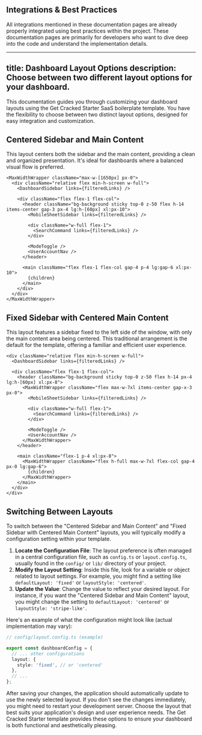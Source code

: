 ## Integrations &amp; Best Practices

All integrations mentioned in these documentation pages are already properly integrated using best practices within the project. These documentation pages are primarily for developers who want to dive deep into the code and understand the implementation details.

---
title: Dashboard Layout Options
description: Choose between two different layout options for your dashboard.
---

This documentation guides you through customizing your dashboard layouts using the Get Cracked Starter SaaS boilerplate template. You have the flexibility to choose between two distinct layout options, designed for easy integration and customization.

## Centered Sidebar and Main Content

This layout centers both the sidebar and the main content, providing a clean and organized presentation. It's ideal for dashboards where a balanced visual flow is preferred.

```tsx
<MaxWidthWrapper className="max-w-[1650px] px-0">
  <div className="relative flex min-h-screen w-full">
    <DashboardSidebar links={filteredLinks} />

    <div className="flex flex-1 flex-col">
      <header className="bg-background sticky top-0 z-50 flex h-14 items-center gap-3 px-4 lg:h-[60px] xl:px-10">
        <MobileSheetSidebar links={filteredLinks} />

        <div className="w-full flex-1">
          <SearchCommand links={filteredLinks} />
        </div>

        <ModeToggle />
        <UserAccountNav />
      </header>

      <main className="flex flex-1 flex-col gap-4 p-4 lg:gap-6 xl:px-10">
        {children}
      </main>
    </div>
  </div>
</MaxWidthWrapper>
```

## Fixed Sidebar with Centered Main Content

This layout features a sidebar fixed to the left side of the window, with only the main content area being centered. This traditional arrangement is the default for the template, offering a familiar and efficient user experience.

```tsx
<div className="relative flex min-h-screen w-full">
  <DashboardSidebar links={filteredLinks} />

  <div className="flex flex-1 flex-col">
    <header className="bg-background sticky top-0 z-50 flex h-14 px-4 lg:h-[60px] xl:px-8">
      <MaxWidthWrapper className="flex max-w-7xl items-center gap-x-3 px-0">
        <MobileSheetSidebar links={filteredLinks} />

        <div className="w-full flex-1">
          <SearchCommand links={filteredLinks} />
        </div>

        <ModeToggle />
        <UserAccountNav />
      </MaxWidthWrapper>
    </header>

    <main className="flex-1 p-4 xl:px-8">
      <MaxWidthWrapper className="flex h-full max-w-7xl flex-col gap-4 px-0 lg:gap-6">
        {children}
      </MaxWidthWrapper>
    </main>
  </div>
</div>
```

## Switching Between Layouts

To switch between the "Centered Sidebar and Main Content" and "Fixed Sidebar with Centered Main Content" layouts, you will typically modify a configuration setting within your template.

1.  **Locate the Configuration File**: The layout preference is often managed in a central configuration file, such as `config.ts` or `layout.config.ts`, usually found in the `config/` or `lib/` directory of your project.
2.  **Modify the Layout Setting**: Inside this file, look for a variable or object related to layout settings. For example, you might find a setting like `defaultLayout: 'fixed'` or `layoutStyle: 'centered'`.
3.  **Update the Value**: Change the value to reflect your desired layout. For instance, if you want the "Centered Sidebar and Main Content" layout, you might change the setting to `defaultLayout: 'centered'` or `layoutStyle: 'stripe-like'`.

Here's an example of what the configuration might look like (actual implementation may vary):

```typescript
// config/layout.config.ts (example)

export const dashboardConfig = {
  // ... other configurations
  layout: {
    style: 'fixed', // or 'centered'
  },
  // ...
};
```

After saving your changes, the application should automatically update to use the newly selected layout. If you don't see the changes immediately, you might need to restart your development server.
Choose the layout that best suits your application's design and user experience needs. The Get Cracked Starter template provides these options to ensure your dashboard is both functional and aesthetically pleasing.